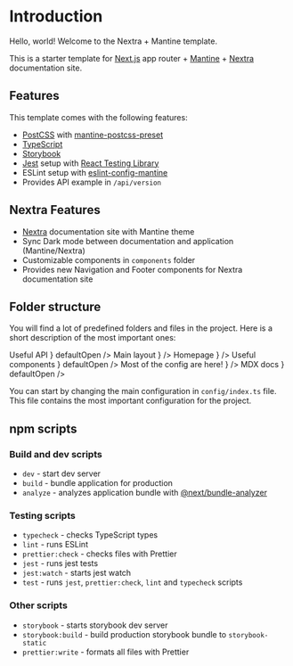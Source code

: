 
# Introduction

Hello, world!
Welcome to the Nextra + Mantine template.

This is a starter template for [Next.js](https://nextjs.org/) app router + [Mantine](https://mantine.dev/) + [Nextra](https://nextra.site/) documentation site.

## Features

This template comes with the following features:

- [PostCSS](https://postcss.org/) with [mantine-postcss-preset](https://mantine.dev/styles/postcss-preset)
- [TypeScript](https://www.typescriptlang.org/)
- [Storybook](https://storybook.js.org/)
- [Jest](https://jestjs.io/) setup with [React Testing Library](https://testing-library.com/docs/react-testing-library/intro)
- ESLint setup with [eslint-config-mantine](https://github.com/mantinedev/eslint-config-mantine)
- Provides API example in `/api/version`

## Nextra Features

- [Nextra](https://nextra.site/) documentation site with Mantine theme
- Sync Dark mode between documentation and application (Mantine/Nextra)
- Customizable components in `components` folder
- Provides new Navigation and Footer components for Nextra documentation site

## Folder structure

You will find a lot of predefined folders and files in the project. Here is a short description of the most important ones:

<FileTree>
  <FileTree.Folder name="app" defaultOpen>
    <FileTree.Folder
      name={
        <FileTreeLabel type="folder" name="api">
          Useful API
        </FileTreeLabel>
      }
      defaultOpen
    />
    <FileTree.File
      name={
        <FileTreeLabel type="file" name="layout.tsx">
          Main layout
        </FileTreeLabel>
      }
    />
    <FileTree.File
      name={
        <FileTreeLabel type="file" name="page.tsx">
          Homepage
        </FileTreeLabel>
      }
    />
  </FileTree.Folder>
  <FileTree.Folder
    name={
      <FileTreeLabel type="folder" name="components">
        Useful components
      </FileTreeLabel>
    }
    defaultOpen
  />
  <FileTree.Folder name="config" defaultOpen>
    <FileTree.File
      name={
        <FileTreeLabel type="file" name="index.ts">
          Most of the config are here!
        </FileTreeLabel>
      }
    />
  </FileTree.Folder>
  <FileTree.Folder
    name={
      <FileTreeLabel type="folder" name="content">
        MDX docs
      </FileTreeLabel>
    }
    defaultOpen
  />
</FileTree>

You can start by changing the main configuration in `config/index.ts` file. This file contains the most important configuration for the project.

## npm scripts

### Build and dev scripts

- `dev` - start dev server
- `build` - bundle application for production
- `analyze` - analyzes application bundle with [@next/bundle-analyzer](https://www.npmjs.com/package/@next/bundle-analyzer)

### Testing scripts

- `typecheck` - checks TypeScript types
- `lint` - runs ESLint
- `prettier:check` - checks files with Prettier
- `jest` - runs jest tests
- `jest:watch` - starts jest watch
- `test` - runs `jest`, `prettier:check`, `lint` and `typecheck` scripts

### Other scripts

- `storybook` - starts storybook dev server
- `storybook:build` - build production storybook bundle to `storybook-static`
- `prettier:write` - formats all files with Prettier

